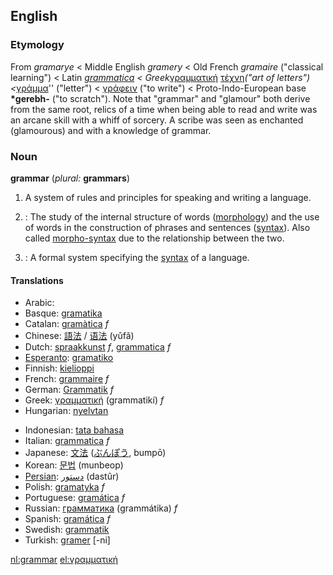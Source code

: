 ==English==
{{wikipedia}}
===Etymology===
From ''gramarye'' < Middle English ''gramery'' < Old French ''gramaire'' ("classical learning") < Latin ''[[grammatica]] < Greek ''[[γραμματική]] [[τέχνη]]'' ("art of letters") < ''[[γράμμα]]'' ("letter") < [[γράφειν]] ("to write") < Proto-Indo-European base '''*gerebh-''' ("to scratch").
Note that "grammar" and "glamour" both derive from the same root, relics of a time when being able to read and write was an arcane skill with a whiff of sorcery. A scribe was seen as enchanted (glamourous) and with a knowledge of grammar.

===Noun===
'''grammar''' (''plural:'' '''grammars''')

# A system of rules and principles for speaking and writing a language.
#{{linguistics}}: The study of the internal structure of words ([[morphology]]) and the use of words in the construction of phrases and sentences ([[syntax]]). Also called [[morpho-syntax]] due to the relationship between the two.
# {{comptheory}}: A formal system specifying the [[syntax]] of a language.

====Translations====
{{top}}
*Arabic: {{ARchar|[[قواعد|قَوَاعِد]]}} {{IPAchar|(qawáːʕed)}}
*Basque: [[gramatika]]
*Catalan: [[gramàtica]] ''f''
*Chinese: [[語法]] / [[语法]] (yǔfǎ)
*Dutch: [[spraakkunst]] ''f'', [[grammatica]] ''f''
*[[Esperanto]]: [[gramatiko]]
*Finnish: [[kielioppi]]
*French: [[grammaire]] ''f''
*German: [[Grammatik]] ''f''
*Greek: [[γραμματική]] (grammatikí) ''f''
*Hungarian: [[nyelvtan]]
{{mid}}
*Indonesian: [[tata bahasa]]
*Italian: [[grammatica]] ''f''
*Japanese: [[文法]] ([[ぶんぽう]], bumpō)
*Korean: [[문법]] (munbeop)
*[[Persian]]: [[دستور]] (dastûr)
*Polish: [[gramatyka]] ''f''
*Portuguese: [[gramática]] ''f''
*Russian: [[грамматика]] (grammátika) ''f''
*Spanish: [[gramática]] ''f''
*Swedish: [[grammatik]]
*Turkish: [[gramer]] [-ni]
{{bottom}}

[[nl:grammar]]
[[el:γραμματική]]